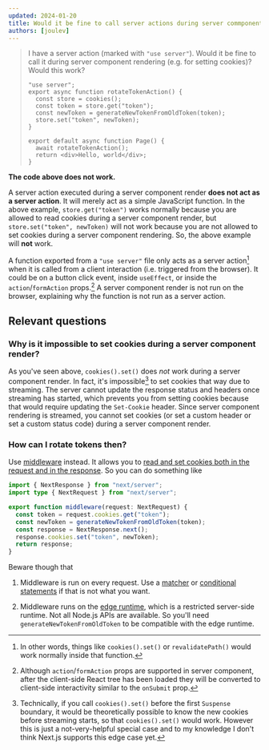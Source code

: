 ```yaml
---
updated: 2024-01-20
title: Would it be fine to call server actions during server commponent rendering?
authors: [joulev]
---
```


> I have a server action (marked with `"use server"`). Would it be fine to call it during server component rendering (e.g. for setting cookies)? Would this work?
>
> ```tsx
> "use server";
> export async function rotateTokenAction() {
>   const store = cookies();
>   const token = store.get("token");
>   const newToken = generateNewTokenFromOldToken(token);
>   store.set("token", newToken);
> }
> ```
>
> ```tsx
> export default async function Page() {
>   await rotateTokenAction();
>   return <div>Hello, world</div>;
> }
> ```

**The code above does not work.**

A server action executed during a server component render **does not act as a server action**. It will merely act as a simple JavaScript function. In the above example, `store.get("token")` works normally because you are allowed to read cookies during a server component render, but `store.set("token", newToken)` will not work because you are not allowed to set cookies during a server component rendering. So, the above example will **not** work.

A function exported from a `"use server"` file only acts as a server action[^1] when it is called from a client interaction (i.e. triggered from the browser). It could be on a button click event, inside `useEffect`, or inside the `action`/`formAction` props.[^2] A server component render is not run on the browser, explaining why the function is not run as a server action.

## Relevant questions

### Why is it impossible to set cookies during a server component render?

As you've seen above, `cookies().set()` does _not_ work during a server component render. In fact, it's impossible[^3] to set cookies that way due to streaming. The server cannot update the response status and headers once streaming has started, which prevents you from setting cookies because that would require updating the `Set-Cookie` header. Since server component rendering is streamed, you cannot set cookies (or set a custom header or set a custom status code) during a server component render.

### How can I rotate tokens then?

Use [middleware](https://nextjs.org/docs/app/building-your-application/routing/middleware) instead. It allows you to [read and set cookies both in the request and in the response](https://nextjs.org/docs/app/building-your-application/routing/middleware#using-cookies). So you can do something like

```ts title="middleware.ts"
import { NextResponse } from "next/server";
import type { NextRequest } from "next/server";

export function middleware(request: NextRequest) {
  const token = request.cookies.get("token");
  const newToken = generateNewTokenFromOldToken(token);
  const response = NextResponse.next();
  response.cookies.set("token", newToken);
  return response;
}
```

Beware though that

1. Middleware is run on every request. Use a [matcher](https://nextjs.org/docs/app/building-your-application/routing/middleware#matcher) or [conditional statements](https://nextjs.org/docs/app/building-your-application/routing/middleware#conditional-statements) if that is not what you want.

2. Middleware runs on the [edge runtime](https://nextjs.org/docs/app/building-your-application/rendering/edge-and-nodejs-runtimes), which is a restricted server-side runtime. Not all Node.js APIs are available. So you'll need `generateNewTokenFromOldToken` to be compatible with the edge runtime.

[^1]: In other words, things like `cookies().set()` or `revalidatePath()` would work normally inside that function.
[^2]: Although `action`/`formAction` props are supported in server component, after the client-side React tree has been loaded they will be converted to client-side interactivity similar to the `onSubmit` prop.
[^3]: Technically, if you call `cookies().set()` before the first `Suspense` boundary, it would be theoretically possible to know the new cookies before streaming starts, so that `cookies().set()` would work. However this is just a not-very-helpful special case and to my knowledge I don't think Next.js supports this edge case yet.
